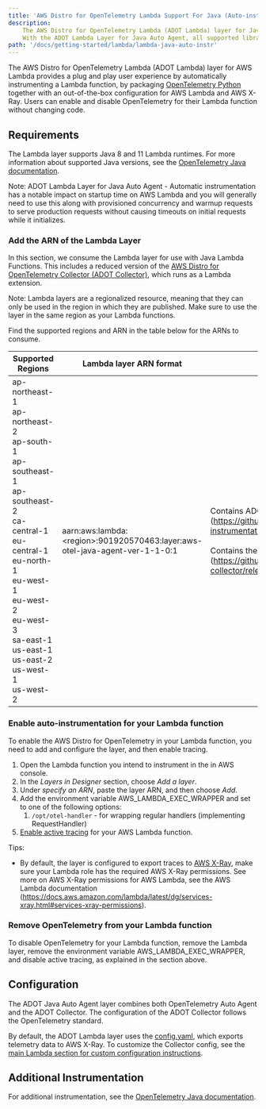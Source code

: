 ```yaml
---
title: 'AWS Distro for OpenTelemetry Lambda Support For Java (Auto-instrumentation Agent)'
description:
    The AWS Distro for OpenTelemetry Lambda (ADOT Lambda) layer for Java provides a plug-and-play user experience by automatically instrumenting a AWS Lambda function, by packaging either the ADOT Java Agent (https://aws-otel.github.io/docs/getting-started/java-sdk/trace-auto-instr) or OpenTelemetry Java SDK (https://aws-otel.github.io/docs/getting-started/java-sdk/trace-manual-instr)together with an out-of-the-box configuration for AWS Lambda and AWS X-Ray. Users can enable and disable OpenTelemetry for their Lambda function without changing code.
    With the ADOT Lambda Layer for Java Auto Agent, all supported libraries are automatically instrumented, with no additional configurations needed.
path: '/docs/getting-started/lambda/lambda-java-auto-instr'
---
```



The AWS Distro for OpenTelemetry Lambda (ADOT Lambda) layer for AWS Lambda provides
a plug and play user experience by automatically instrumenting a Lambda function,
by packaging [OpenTelemetry Python](https://github.com/open-telemetry/opentelemetry-python)
together with an out-of-the-box configuration for AWS Lambda and AWS X-Ray.
Users can enable and disable OpenTelemetry for their Lambda function without changing code.

<SectionSeparator />

## Requirements

The Lambda layer supports Java 8 and 11 Lambda runtimes. For more information about supported Java versions,
see the [OpenTelemetry Java documentation](https://github.com/open-telemetry/opentelemetry-java).

Note: ADOT Lambda Layer for Java Auto Agent - Automatic instrumentation has a notable
impact on startup time on AWS Lambda and you will generally need to use this along with provisioned
concurrency and warmup requests to serve production requests without causing timeouts on initial requests while it initializes.

### Add the ARN of the Lambda Layer

In this section, we consume the Lambda layer for use with Java Lambda Functions. This includes a reduced version of the [AWS Distro for OpenTelemetry Collector (ADOT Collector)](https://github.com/aws-observability/aws-otel-collector), which runs as a Lambda extension.

Note: Lambda layers are a regionalized resource, meaning that they can only be used in the region in which they are published. Make sure to use the layer in the same region as your Lambda functions.

Find the supported regions and ARN in the table below for the ARNs to consume.

|Supported   Regions |Lambda layer ARN format| Contents |
|---------------------|-------------------------|----------|
| ap-northeast-1<br/>ap-northeast-2<br/>ap-south-1<br/>ap-southeast-1<br/>ap-southeast-2<br/>ca-central-1<br/>eu-central-1<br/>eu-north-1<br/>eu-west-1<br/>eu-west-2<br/>eu-west-3<br/>sa-east-1<br/>us-east-1<br/>us-east-2<br/>us-west-1<br/>us-west-2 | aarn:aws:lambda:\<region\>:901920570463:layer:aws-otel-java-agent-ver-1-1-0:1 | Contains ADOT Java Auto Agent v1.1.0 (https://github.com/aws-observability/aws-otel-java-instrumentation/releases/tag/v1.1.0) <br/><br/> Contains the ADOT Collector for Lambda  v0.9.1 (https://github.com/aws-observability/aws-otel-collector/releases/tag/pkg%2Flambdacomponents%2Fv0.9.1) |

### Enable auto-instrumentation for your Lambda function

To enable the AWS Distro for OpenTelemetry in your Lambda function, you need to add and configure the layer, and then enable tracing.

1. Open the Lambda function you intend to instrument in the in AWS console. 
2. In the *Layers in Designer* section, choose *Add a layer*.
3. Under *specify an ARN*, paste the layer ARN, and then choose *Add*.
4. Add the environment variable AWS_LAMBDA_EXEC_WRAPPER and set to one of the following options:
    1. `/opt/otel-handler` - for wrapping regular handlers (implementing RequestHandler)
5. [Enable active tracing](https://docs.aws.amazon.com/lambda/latest/dg/services-xray.html) for your AWS Lambda function.

Tips:

* By default, the layer is configured to export traces to [AWS X-Ray](https://github.com/aws-observability/aws-otel-lambda/blob/main/sample-apps/python-lambda/template.yml#L23), make sure your Lambda role has the required AWS X-Ray permissions. See more on AWS X-Ray permissions for AWS Lambda, see the AWS Lambda documentation (https://docs.aws.amazon.com/lambda/latest/dg/services-xray.html#services-xray-permissions).

### Remove OpenTelemetry from your Lambda function

To disable OpenTelemetry for your Lambda function, remove the Lambda layer, remove the environment variable AWS_LAMBDA_EXEC_WRAPPER, and disable active tracing, as explained in the section above.

<SectionSeparator />

## Configuration

The ADOT Java Auto Agent layer combines both OpenTelemetry Auto Agent and the ADOT Collector.
The configuration of the ADOT Collector follows the OpenTelemetry standard.

By default, the ADOT Lambda layer uses the [config.yaml](https://github.com/aws-observability/aws-otel-lambda/blob/main/adot/collector/config.yaml), which exports telemetry data to AWS X-Ray. To customize the Collector config, see the [main Lambda section for custom configuration instructions](/docs/getting-started/lambda).


<SectionSeparator />

## Additional Instrumentation

For additional instrumentation, see the [OpenTelemetry Java documentation](https://github.com/open-telemetry/opentelemetry-java).
